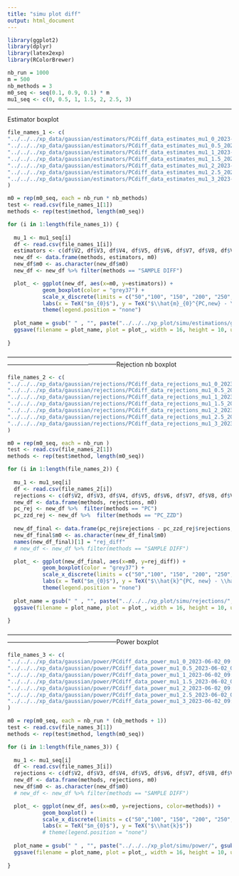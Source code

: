 ```yaml
---
title: "simu plot diff"
output: html_document
---
```


```r
library(ggplot2)
library(dplyr)
library(latex2exp)
library(RColorBrewer)
```

```r
nb_run = 1000
m = 500
nb_methods = 3
m0_seq <- seq(0.1, 0.9, 0.1) * m
mu1_seq <- c(0, 0.5, 1, 1.5, 2, 2.5, 3)
```

----------------------------------------------------------------------------------------------------------------------------------------------------------------
Estimator boxplot 
```r
file_names_1 <- c(
"../../../xp_data/gaussian/estimators/PCdiff_data_estimates_mu1_0_2023-06-02_09:13:45.csv",
"../../../xp_data/gaussian/estimators/PCdiff_data_estimates_mu1_0.5_2023-06-02_09:13:51.csv",
"../../../xp_data/gaussian/estimators/PCdiff_data_estimates_mu1_1_2023-06-02_09:14:00.csv",
"../../../xp_data/gaussian/estimators/PCdiff_data_estimates_mu1_1.5_2023-06-02_09:14:10.csv",
"../../../xp_data/gaussian/estimators/PCdiff_data_estimates_mu1_2_2023-06-02_09:14:20.csv",
"../../../xp_data/gaussian/estimators/PCdiff_data_estimates_mu1_2.5_2023-06-02_09:14:30.csv",
"../../../xp_data/gaussian/estimators/PCdiff_data_estimates_mu1_3_2023-06-02_09:14:41.csv"
)
```

```r
m0 = rep(m0_seq, each = nb_run * nb_methods)
test <- read.csv(file_names_1[1])
methods <- rep(test$method, length(m0_seq))
```

```r
for (i in 1:length(file_names_1)) {
  
  mu_1 <- mu1_seq[i]
  df <- read.csv(file_names_1[i])
  estimators <- c(df$V2, df$V3, df$V4, df$V5, df$V6, df$V7, df$V8, df$V9, df$V10)
  new_df <- data.frame(methods, estimators, m0)
  new_df$m0 <- as.character(new_df$m0)
  new_df <- new_df %>% filter(methods == "SAMPLE DIFF")

  plot_ <- ggplot(new_df, aes(x=m0, y=estimators)) +
           geom_boxplot(color = "grey37") +
           scale_x_discrete(limits = c("50","100", "150", "200", "250","300","350","400","450")) +
           labs(x = TeX("$m_{0}$"), y = TeX("$\\hat{m}_{0}^{PC,new} - \\hat{m}_{0}^{PC,ZZD}$")) +
           theme(legend.position = "none")
  
  plot_name = gsub(" " , "", paste("../../../xp_plot/simu/estimations/gaussian/", gsub(" ", "_", paste("PCdiff_mu_1", as.character(mu_1), sep="_")), ".png"))
  ggsave(filename = plot_name, plot = plot_, width = 16, height = 10, units = "cm")
  
}
```




-----------------------------------------------------------------------------------------------------------------------------------------------------------------Rejection nb boxplot
```r
file_names_2 <- c(
"../../../xp_data/gaussian/rejections/PCdiff_data_rejections_mu1_0_2023-06-02_09:13:45.csv",
"../../../xp_data/gaussian/rejections/PCdiff_data_rejections_mu1_0.5_2023-06-02_09:13:51.csv",
"../../../xp_data/gaussian/rejections/PCdiff_data_rejections_mu1_1_2023-06-02_09:14:01.csv",
"../../../xp_data/gaussian/rejections/PCdiff_data_rejections_mu1_1.5_2023-06-02_09:14:10.csv",
"../../../xp_data/gaussian/rejections/PCdiff_data_rejections_mu1_2_2023-06-02_09:14:20.csv",
"../../../xp_data/gaussian/rejections/PCdiff_data_rejections_mu1_2.5_2023-06-02_09:14:30.csv",
"../../../xp_data/gaussian/rejections/PCdiff_data_rejections_mu1_3_2023-06-02_09:14:41.csv"
)
```

```r
m0 = rep(m0_seq, each = nb_run )
test <- read.csv(file_names_2[1])
methods <- rep(test$method, length(m0_seq))
```

```r
for (i in 1:length(file_names_2)) {
  
  mu_1 <- mu1_seq[i]
  df <- read.csv(file_names_2[i])
  rejections <- c(df$V2, df$V3, df$V4, df$V5, df$V6, df$V7, df$V8, df$V9, df$V10)
  new_df <- data.frame(methods, rejections, m0)
  pc_rej <- new_df %>%  filter(methods == "PC")
  pc_zzd_rej <- new_df %>%  filter(methods == "PC_ZZD")
  
  new_df_final <- data.frame(pc_rej$rejections - pc_zzd_rej$rejections, m0)
  new_df_final$m0 <- as.character(new_df_final$m0)
  names(new_df_final)[1] = "rej_diff"
  # new_df <- new_df %>% filter(methods == "SAMPLE DIFF")

  plot_ <- ggplot(new_df_final, aes(x=m0, y=rej_diff)) +
           geom_boxplot(color = "grey37") +
           scale_x_discrete(limits = c("50","100", "150", "200", "250","300","350","400","450")) +
           labs(x = TeX("$m_{0}$"), y = TeX("$\\hat{k}^{PC, new} - \\hat{k}^{PC, ZZD}$")) 
           theme(legend.position = "none")
  
  plot_name = gsub(" " , "", paste("../../../xp_plot/simu/rejections/", gsub(" ", "_", paste("PCdiff_rejections_mu_1", as.character(mu_1), sep="_")), ".png"))
  ggsave(filename = plot_name, plot = plot_, width = 16, height = 10, units = "cm")
  
}
```




-----------------------------------------------------------------------------------------------------------------------------------------------------------------Power boxplot
```r
file_names_3 <- c(
"../../../xp_data/gaussian/power/PCdiff_data_power_mu1_0_2023-06-02_09:13:45.csv",
"../../../xp_data/gaussian/power/PCdiff_data_power_mu1_0.5_2023-06-02_09:13:51.csv",
"../../../xp_data/gaussian/power/PCdiff_data_power_mu1_1_2023-06-02_09:14:01.csv",
"../../../xp_data/gaussian/power/PCdiff_data_power_mu1_1.5_2023-06-02_09:14:10.csv",
"../../../xp_data/gaussian/power/PCdiff_data_power_mu1_2_2023-06-02_09:14:20.csv",
"../../../xp_data/gaussian/power/PCdiff_data_power_mu1_2.5_2023-06-02_09:14:30.csv",
"../../../xp_data/gaussian/power/PCdiff_data_power_mu1_3_2023-06-02_09:14:41.csv"
)
```

```r
m0 = rep(m0_seq, each = nb_run * (nb_methods + 1))
test <- read.csv(file_names_3[1])
methods <- rep(test$method, length(m0_seq))
```

```r
for (i in 1:length(file_names_3)) {
  
  mu_1 <- mu1_seq[i]
  df <- read.csv(file_names_3[i])
  rejections <- c(df$V2, df$V3, df$V4, df$V5, df$V6, df$V7, df$V8, df$V9, df$V10)
  new_df <- data.frame(methods, rejections, m0)
  new_df$m0 <- as.character(new_df$m0)
  # new_df <- new_df %>% filter(methods == "SAMPLE DIFF")

  plot_ <- ggplot(new_df, aes(x=m0, y=rejections, color=methods)) +
           geom_boxplot() +
           scale_x_discrete(limits = c("50","100", "150", "200", "250","300","350","400","450")) +
           labs(x = TeX("$m_{0}$"), y = TeX("$\\hat{k}$")) 
           # theme(legend.position = "none")
  
  plot_name = gsub(" " , "", paste("../../../xp_plot/simu/power/", gsub(" ", "_", paste("PCdiff_power_mu_1", as.character(mu_1), sep="_")), ".png"))
  ggsave(filename = plot_name, plot = plot_, width = 16, height = 10, units = "cm")
  
}
```



